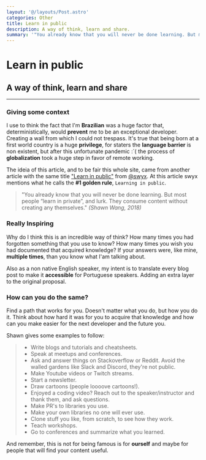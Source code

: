 ```yaml
---
layout: '@/layouts/Post.astro'
categories: Other
title: Learn in public
description: A way of think, learn and share.
summary: '"You already know that you will never be done learning. But most people “learn in private”, and lurk. They consume content without creating any themselves."'
---
```


# Learn in public

## A way of think, learn and share

---

### Giving some context

I use to think the fact that I'm **Brazilian** was a huge factor that, deterministically, would **prevent** me to be an exceptional developer. Creating a wall from which I could not trespass. It's true that being born at a first world country is a huge **privilege**, for staters the **language barrier** is non existent, but after this unfortunate pandemic :´( the process of **globalization** took a huge step in favor of remote working.

The ideia of this article, and to be fair this whole site, came from another article with the same title ["Learn in public"](https://www.swyx.io/learn-in-public 'Learn in public') from [@swyx](https://twitter.com/intent/user?screen_name=swyx 'swyx twitter'). At this article swyx mentions what he calls the **#1 golden rule**, `Learning in public`.

> "You already know that you will never be done learning. But most people “learn in private”, and lurk. They consume content without creating any themselves."
> _(Shawn Wang, 2018)_

### Really Inspiring

Why do I think this is an incredible way of think? How many times you had forgotten something that you use to know? How many times you wish you had documented that acquired knowledge? If your answers were, like mine, **multiple times**, than you know what I'am talking about.

Also as a non native English speaker, my intent is to translate every blog post to make it **accessible** for Portuguese speakers. Adding an extra layer to the original proposal.

### How can you do the same?

Find a path that works for you. Doesn't matter what you do, but how you do it. Think about how hard it was for you to acquire that knowledge and how can you make easier for the next developer and the future you.

Shawn gives some examples to follow:

> - Write blogs and tutorials and cheatsheets.
> - Speak at meetups and conferences.
> - Ask and answer things on Stackoverflow or Reddit. Avoid the walled gardens like Slack and Discord, they're not public.
> - Make Youtube videos or Twitch streams.
> - Start a newsletter.
> - Draw cartoons (people loooove cartoons!).
> - Enjoyed a coding video? Reach out to the speaker/instructor and thank them, and ask questions.
> - Make PR's to libraries you use.
> - Make your own libraries no one will ever use.
> - Clone stuff you like, from scratch, to see how they work.
> - Teach workshops.
> - Go to conferences and summarize what you learned.

And remember, this is not for being famous is for **ourself** and maybe for people that will find your content useful.
